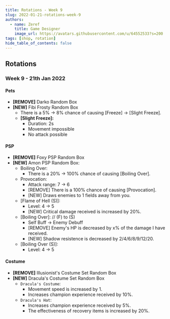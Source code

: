 ```yaml
---
title: Rotations - Week 9
slug: 2022-01-21-rotations-week-9
authors:
  - name: Zeref
    title: Game Designer
    image_url: https://avatars.githubusercontent.com/u/64552533?s=200
tags: [shop, rotation]
hide_table_of_contents: false
---
```




## Rotations

### **Week 9** - **21th Jan 2022**

#### Pets
- **[REMOVE]** Darko Random Box
- **[NEW]** Fibi Frosty Random Box
  - There is a 5% -> 8% chance of causing [Freeze] -> [Slight Freeze].
  - **[Slight Freeze]:**
    - Duration: 2s
    - Movement impossible
    - No attack possible

#### PSP
- **[REMOVE]** Foxy PSP Random Box
- **[NEW]** Amon PSP Random Box:
  - Boiling Over:
    - There is a 20% -> 100% chance of causing [Boiling Over].
  - Provocation:
    - Attack range: 7 -> 6
    - [REMOVE] There is a 100% chance of causing [Provocation].
    - [NEW] Draws enemies to 1 fields away from you.
  - [Flame of Hell (S)]:
    - Level: 4 -> 5
    - [NEW] Critical damage received is increased by 20%.
  - [Boiling Over]:  // (F) to (S)
    - Self Buff -> Enemy Debuff
    - [REMOVE] Enemy's HP is decreased by x% of the damage I have received.
    - [NEW] Shadow resistence is decreased by 2/4/6/8/9/12/20.
  - [Boiling Over (S)]:
    - Level: 4 -> 5

#### Costume
- **[REMOVE]** Illusionist's Costume Set Random Box
- **[NEW]** Dracula's Costume Set Random Box
  - `Dracula's Costume`:
    - <BCard>Movement speed is increased by 1.</BCard>
    - <BCard>Increases champion experience received by 10%.</BCard>
  - `Dracula's Hat`:
    - <BCard>Increases champion experience received by 5%.</BCard>
    - <BCard>The effectiveness of recovery items is increased by 20%.</BCard>
